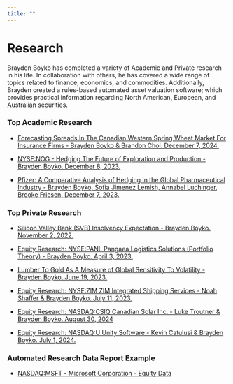 ```yaml
---
title: ""
---
```


# Research

Brayden Boyko has completed a variety of Academic and Private research in his life. In collaboration with others, he has covered a wide range of topics related to finance, economics, and commodities. Additionally, Brayden created a rules-based automated asset valuation software; which provides practical information regarding North American, European, and Australian securities.

### Top Academic Research

-   [Forecasting Spreads In The Canadian Western Spring Wheat Market For Insurance Firms - Brayden Boyko & Brandon Choi. December 7, 2024.](https://boykowealth.com/wp-content/uploads/2024/12/forecasting_cwrs13_5.html)

-   [NYSE:NOG - Hedging The Future of Exploration and Production - Brayden Boyko. December 8, 2023.](https://boykowealth.com/wp-content/uploads/2025/01/NYSE_NOG-Hedging-The-Future-of-Exploration-and-Production-Brayden-Boyko.pdf)

-   [Pfizer: A Comparative Analysis of Hedging in the Global Pharmaceutical Industry - Brayden Boyko, Sofia Jimenez Lemish, Annabel Luchinger, Brooke Friesen. December 7, 2023.](https://boykowealth.com/wp-content/uploads/2025/01/Pfizer_-A-Comparative-Analysis-of-Hedging-in-the-Global-Pharmaceutical-Industryeport.pdf)

### Top Private Research

-   [Silicon Valley Bank (SVB) Insolvency Expectation - Brayden Boyko. November 2, 2022.](https://boykowealth.com/wp-content/uploads/2025/01/NASDAQ_SIVB-Brayden-Boyko.pdf)

-   [Equity Research: NYSE:PANL Pangaea Logistics Solutions (Portfolio Theory) - Brayden Boyko. April 3, 2023.](https://boykowealth.com/wp-content/uploads/2025/01/Equity-Research-NYSE_-PANL-Brayden-Boyko.pdf)

-   [Lumber To Gold As A Measure of Global Sensitivity To Volatility - Brayden Boyko. June 19, 2023.](https://boykowealth.com/wp-content/uploads/2025/01/Lumber-To-Gold-As-A-Measure-of-Global-Sensitivity-To-Volatility-Intermarket-Brayden-Boyko.pdf)

-   [Equity Research: NYSE:ZIM ZIM Integrated Shipping Services - Noah Shaffer & Brayden Boyko. July 11, 2023.](https://boykowealth.com/wp-content/uploads/2025/01/Equity-Research-NYSE_-ZIM-Noah-Shaffer.pdf)

-   [Equity Research: NASDAQ:CSIQ Canadian Solar Inc. - Luke Troutner & Brayden Boyko. August 30, 2024](https://boykowealth.com/wp-content/uploads/2025/01/Equity-Research-CSIQ-Luke-Troutner.pdf)

-   [Equity Research: NASDAQ:U Unity Software - Kevin Catulusi & Brayden Boyko. July 1, 2024.](https://boykowealth.com/wp-content/uploads/2025/01/NYSE_U-Unity-Software-Q22024-Kevin-Catulusi-Equity-Report.pdf)

### Automated Research Data Report Example

-   [NASDAQ:MSFT - Microsoft Corporation - Equity Data](https://www.linkedin.com/in/brayden-boyko/overlay/1723169005939/single-media-viewer/?profileId=ACoAADO7Bk8BnjgZjgMjthDQ3u7AxVBs9DjL-2s)
